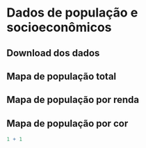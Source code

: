 # Dados de população e socioeconômicos

## Download dos dados


## Mapa de população total


## Mapa de população por renda


## Mapa de população por cor


```r
1 + 1
```
